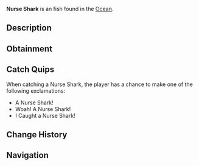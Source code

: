 {{FishInfobox
|image          = Nurse Shark.png
|rarity         = Unusual
|sea            = First Sea
|location       = [[Ocean]]
|sublocation    = 
|sources        = Carbon Crate, Fishing Rod
|radar_location = 
|xp             = 100
|weather        = 
|time           = Night
|season         = Summer, Autumn
|bait           = Minnow
|base_weight    = 150
|base_value     = 200
|weight_range   = 50
|base_chance    = 35
|base_resil     = 35
}}
'''Nurse Shark''' is an {{Rarity|Unusual}} fish found in the [[Ocean]].

== Description ==
{{Description|Nurse Sharks are a nocturnal bottom feeder, spending most of their time on the ocean floor or in small crevices. Despite their appearance, they are gentle and slow-moving. Nurse Sharks can 'suction feed', using their powerful jaws to scrape algae off surfaces.|Bestiary Entry}}

== Obtainment ==
{{Description|Caught at night in the ocean.|Bestiary Hint}}
{{Fish Availability|
Apex Fish Hunt/Mosslurker
Lucky Event/Blarney McBreeze
Lucky Event/O'Mango Goldgrin
Lucky Event/Plumrick O'Luck
Lucky Event/Rowdy McCharm
Lucky Event/Sunny O'Coin
Narwhal Hunt/Beluga/First Sea
Narwhal Hunt/Magician Narwhal/First Sea
Narwhal Hunt/Narwhal/First Sea
Northern Summit/Surrounding Ocean
Ocean
Ocean/Harvesters Spike
Roslit Bay/Coral Reef
Roslit Bay/Surrounding Ocean
|top_rods      = 
Leviathan's Fang Rod\272459.82\154439.47;
Trident Rod\271255.28\155791.01;
Free Spirit Rod\251774.29\144602.42;
Krampus's Rod\234883.29\210622.7;
Magma Rod\216313.97\193971.36;
Plastic Rod\203745.58\182696.5;
Buddy Bond Rod\151353.86\169800.74;
Fast Rod\179557.28\202349.14;
Fischer's Rod\165277.53\186256.81;
Astralhook Rod\182444.77\185511.59;
No-Life Rod\189176.98\155102.56;
Ethereal Prism Rod\182958.81\166864.69;
Seraphic Rod\182099.65\152041.46;
Challenger's Rod\178475.13\150652.24;
Rod Of The Forgotten Fang\173303.67\138487.23;
Blazebringer Rod\167333.69\137372.48;
Rod Of The Exalted One\158793.16\117943.69;
Zeus Rod\157874.63\128780.58;
Verdant Shear Rod\157455.05\129259.32;
Rod Of The Depths\156972.68\125366.8;
Depthseeker Rod\146119.3\118287.91;
Volcanic Rod\140362.09\97742.39;
Avalanche Rod\139831.01\105778.24;
Steady Rod\73117.44\44559.63
|recommended   = Trident Rod
}}

== Catch Quips ==
When catching a Nurse Shark, the player has a chance to make one of the following exclamations:
* A Nurse Shark!
* Woah! A Nurse Shark!
* I Caught a Nurse Shark!

== Change History ==
{{Change History|{{subst:Current Version}}}}

== Navigation ==
{{Fish Navbox|Ocean}}